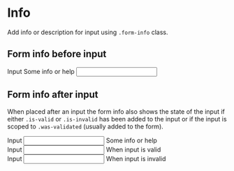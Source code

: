 
<Meta title="Components/Form/Elements/Info" />

# Info

Add info or description for input using <code>.form-info</code> class.

## Form info before input

<Canvas>
  <div class="form-group">
    <label for="formInput1">Input</label>
    <span class="form-info" id="formInfo1">Some info or help</span>
    <input id="formInput1" type="text" aria-describedby="formInfo1"/>
  </div>
</Canvas>

## Form info after input

When placed after an input the form info also shows the state of the input if either  `.is-valid` or `.is-invalid` has been added to the input or if the input is scoped to `.was-validated` (usually added to the form).

<Canvas>
  <form class="horizontal">
    <div class="form-group">
      <label for="formInput2">Input</label>
      <input id="formInput2" type="text" aria-describedby="formInfo2"/>
      <span class="form-info" id="formInfo2">Some info or help</span>
    </div>
    <div class="form-group was-validated">
      <label for="formInput2a">Input</label>
      <input id="formInput2a" type="text" class="is-valid" aria-describedby="formInfo2a"/>
      <span class="form-info" id="formInfo2a">When input is valid</span>
    </div>
    <div class="form-group was-validated">
      <label for="formInput2b">Input</label>
      <input id="formInput2b" type="text" class="is-invalid" aria-describedby="formInfo2b"/>
      <span class="form-info" id="formInfo2b">When input is invalid</span>
    </div>
  </form>
</Canvas>
